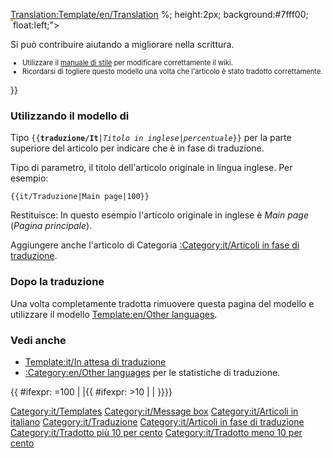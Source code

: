 <noinclude>[[Translation:Template/en/Translation]]</noinclude><noinclude> </noinclude>{{en/Ambox| type  = style
| image =en/Translation.png| text  = <strong>Questo articolo è tradotto dall'originale inglese: <includeonly>[[{{NAMESPACE}}:{{{1}}}|{{{1}}}]]</includeonly><noinclude>{{{1}}}</noinclude>.</strong>
<div style="font-size: 90%">
<div style="margin:auto; text-align:Left;">Percentuale: {{{2|0}}}%
<div style="width:200px; text-align:Left; border:1px solid #aaa; padding:1px; overflow:hidden;"><span style="width:{{#expr: ({{{2|0}}}/100) * 100}}%; height:2px; background:#7fff00; float:left;">&nbsp;</span><span style="width:{{#expr: 100 - ({{{2|0}}}/100) * 100}}%; height:2px; background:#ff7f50; float:left;">&nbsp;</span></div>
</div>
Si può contribuire aiutando a migliorare nella scrittura.
</div><div style="font-size: 80%">
* Utilizzare il [[en/Wiki/Manual of Style|manuale di stile]] per modificare correttamente il wiki.
* Ricordarsi di togliere questo modello una volta che l'articolo è stato tradotto correttamente.
</div>
}}<noinclude>

=== Utilizzando il modello di ===
Tipo <code><nowiki>{{</nowiki>'''traduzione/It'''|''Titolo in inglese''|''percentuale''<nowiki>}}</nowiki></code> per la parte superiore del articolo per indicare che è in fase di traduzione.
<p>Tipo di parametro, il titolo dell'articolo originale in lingua inglese. Per esempio:</p>
<pre>{{it/Traduzione|Main page|100}}</pre>
Restituisce:
{{it/Traduzione|Main page|100}}
In questo esempio l'articolo originale in inglese è ''Main page'' (''Pagina principale'').
<p>Aggiungere anche l'articolo di Categoria [[:Category:it/Articoli in fase di traduzione]].</p>

=== Dopo la traduzione===
Una volta completamente tradotta rimuovere questa pagina del modello e utilizzare il modello [[Template:en/Other languages]].

===Vedi anche===
*[[Template:it/In attesa di traduzione]]
*[[:Category:en/Other languages]] per le statistiche di traduzione.

[[Category:it/Templates]][[Category:it/Message box]][[Category:it/Articoli in italiano]][[Category:it/Traduzione]]
</noinclude><includeonly>{{ #ifexpr: {{{2|0}}}=100 | |[[Category:it/Articoli in fase di traduzione]]{{ #ifexpr: {{{2|0}}}>10 | [[Category:it/Tradotto più 10 per cento]] | [[Category:it/Tradotto meno 10 per cento]]}}}}</includeonly>